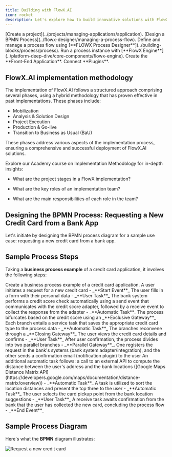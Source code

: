 ```yaml
---
title: Building with FlowX.AI
icon: rocket
description: Let's explore how to build innovative solutions with FlowX.AI.
---
```



<AccordionGroup>
  <Accordion title="Projects" icon="folder">
    [Create a project](../projects/managing-applications/application).
  </Accordion>
  <Accordion title="BPMN Process" icon="sitemap">
    [Design a BPMN Process](../flowx-designer/managing-a-process-flow).
  </Accordion>
  <Accordion title="Process Flow" icon="arrow-progress">
    Define and manage a process flow using [**FLOWX Process Designer**](../building-blocks/process/process).  
 </Accordion>
  <Accordion title="Process Execution" icon="play">
   Run a process instance with [**FlowX Engine**](../platform-deep-dive/core-components/flowx-engine).
  </Accordion>
    <Accordion title="Front-End Application" icon="desktop">
    Create the **Front-End Application**.
    </Accordion>
  <Accordion title="Plugins" icon="puzzle-piece">
    Connect **Plugins**.
    </Accordion>
</AccordionGroup>

## FlowX.AI implementation methodology

The implementation of FlowX.AI follows a structured approach comprising several phases, using a hybrid methodology that has proven effective in past implementations. These phases include:

- Mobilization
- Analysis & Solution Design
- Project Execution
- Production & Go-live
- Transition to Business as Usual (BaU)

These phases address various aspects of the implementation process, ensuring a comprehensive and successful deployment of FlowX.AI solutions.

Explore our Academy course on Implementation Methodology for in-depth insights:

- What are the project stages in a FlowX implementation?

- What are the key roles of an implementation team?

- What are the main responsibilities of each role in the team?

<Card title ="Implementation Methodology academy course" href="https://academy.flowx.ai/explore/flowxai-implementation-methodology" icon="school">
</Card>

## Designing the BPMN Process: Requesting a New Credit Card from a Bank App

Let's initiate by designing the BPMN process diagram for a sample use case: requesting a new credit card from a bank app.

## Sample Process Steps

Taking a **business process example** of a credit card application, it involves the following steps:


<Steps>

  <Step title="Create Business Process Example">
    Create a business process example of a credit card application.
  </Step>


  <Step title="Initiate Credit Card Request">
    A user initiates a request for a new credit card - _**Start Event**_
  </Step>


  <Step title="Fill in Personal Data">
    The user fills in a form with their personal data - _**User Task**_
  </Step>


  <Step title="Automated Credit Score Check">
    The bank system performs a credit score check automatically using a send event that communicates with the credit score adapter, followed by a receive event to collect the response from the adapter - _**Automatic Task**_
  </Step>


  <Step title="Credit Score Bifurcation">
    The process bifurcates based on the credit score using an _**Exclusive Gateway**_
  </Step>


  <Step title="Save Credit Card Type">
    Each branch entails a service task that saves the appropriate credit card type to the process data - _**Automatic Task**_
  </Step>


  <Step title="Branch Reconciliation">
    The branches reconvene through a _**Closing Gateway**_
  </Step>


  <Step title="View and Confirm Credit Card Details">
    The user views the credit card details and confirms - _**User Task**_
  </Step>


  <Step title="Parallel Branching">
    After user confirmation, the process divides into two parallel branches - _**Parallel Gateway**_. One registers the request in the bank's systems (bank system adapter/integration), and the other sends a confirmation email (notification plugin) to the user
  </Step>


  <Step title="External API Call">
    An additional automatic task follows: a call to an external API to compute the distance between the user's address and the bank locations ([Google Maps Distance Matrix API](https://developers.google.com/maps/documentation/distance-matrix/overview)) - _**Automatic Task**_
  </Step>


  <Step title="Sort Location Distances">
    A task is utilized to sort the location distances and present the top three to the user - _**Automatic Task**_
  </Step>


  <Step title="Select Card Pickup Point">
    The user selects the card pickup point from the bank location suggestions - _**User Task**_
  </Step>


  <Step title="Receive Confirmation">
    A receive task awaits confirmation from the bank that the user has collected the new card, concluding the process flow - _**End Event**_
  </Step>
</Steps>


## Sample Process Diagram

Here's what the **BPMN** diagram illustrates:

![Request a new credit card](https://s3.eu-west-1.amazonaws.com/docx.flowx.ai/3.5/request_a_credit_card_new.png)

<Card title="Download process sample" a href="https://s3.eu-west-1.amazonaws.com/docx.flowx.ai/release40/sample_bpmn_process_new_credit_card.bpmn" icon="download">
</Card>


